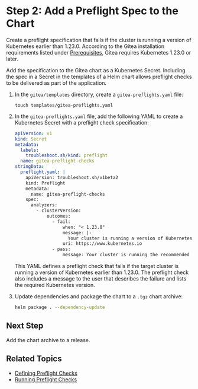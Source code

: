 # Step 2: Add a Preflight Spec to the Chart

Create a preflight specification that fails if the cluster is running a version of Kubernetes earlier than 1.23.0. According to the Gitea installation requirements listed under [Prerequisites](https://github.com/bitnami/charts/tree/main/bitnami/gitea#prerequisites), Gitea requires Kubernetes 1.23.0 or later. 

Add the specification to the Gitea chart as a Kubernetes Secret. Including the spec in a Secret in the templates of a Helm chart allows preflight checks to be delivered as part of the application.

1. In the `gitea/templates` directory, create a `gitea-preflights.yaml` file:

   ```
   touch templates/gitea-preflights.yaml
   ```

1. In the `gitea-preflights.yaml` file, add the following YAML to create a Kubernetes Secret with a preflight check specification: 

   ```yaml
   apiVersion: v1
   kind: Secret
   metadata:
     labels:
       troubleshoot.sh/kind: preflight
     name: gitea-preflight-checks
   stringData:
     preflight.yaml: |
       apiVersion: troubleshoot.sh/v1beta2
       kind: Preflight
       metadata:
         name: gitea-preflight-checks
       spec:
         analyzers:
           - clusterVersion:
               outcomes:
                 - fail:
                     when: "< 1.23.0"
                     message: |-
                       Your cluster is running a version of Kubernetes that is not supported and your installation will not succeed. To continue, upgrade your cluster to Kubernetes 1.23.0 or later.
                     uri: https://www.kubernetes.io
                 - pass:
                     message: Your cluster is running the recommended version of Kubernetes.
   ```

   This YAML defines a preflight check that fails if the target cluster is running a version of Kubernetes earlier than 1.23.0. The preflight check also includes a message to the user that describes the failure and lists the required Kubernetes version. 

1. Update dependencies and package the chart to a `.tgz` chart archive:

    ```bash
    helm package . --dependency-update
    ```       

## Next Step

Add the chart archive to a release.

## Related Topics

* [Defining Preflight Checks](/vendor/preflight-defining)
* [Running Preflight Checks](/vendor/preflight-running)      
